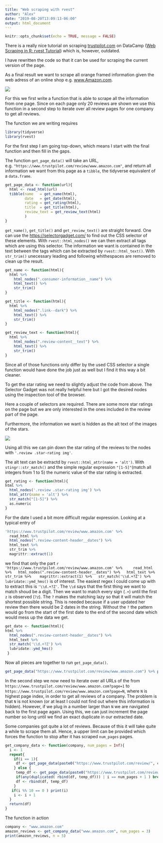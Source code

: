 ```yaml
---
title: "Web scraping with rvest"
author: "Alex"
date: "2019-08-20T13:09:13-06:00"
output: html_document
---
```


```r
knitr::opts_chunk$set(echo = TRUE, message = FALSE)
```

There is a really nice tutorial on scraping [trustpilot.com]() on DataCamp ([Web Scraping in R: rvest Tutorial](https://www.datacamp.com/community/tutorials/r-web-scraping-rvest)) which is, however, outdated.

I have rewritten the code so that it can be used for scraping the current version of the page.

As a final result we want to scrape all orange framed information  given the web adress of an online shop e.g. [www.Amazon.com]().

![](/post/web_scraping _with_rvest/figure-html/trustpilot.PNG)

For this we first write a function that is able to scrape all the information from one page. 
Since on each page only 20 reviews are shown we use this function in a second step to iterate over all review pages for one company to get all reviews. 

The function we are writing requires

```r
library(tidyverse)
library(rvest)
```


For the first step I am going top-down, which means I start with the final function and then fill in the gaps. 

The function `get_page_data()` will take an URL, e.g. `"https://www.trustpilot.com/review/www.amazon.com"`, and return all information we want from this page as a `tibble`, the tidyverse equivalent of a `data.frame`. 

```r
get_page_data <- function(url){
  html <- read_html(url) 
  tibble(name   = get_name(html),
         date   = get_date(html),
         rating = get_rating(html), 
         title  = get_title(html), 
         review_text = get_review_text(html)
         )
}
```

`get_name()`, `get_title()` and `get_review_text()` are straight forward. One can use 
the [https://selectorgadget.com/](Selector Gadget) to find out the CSS selector of these elements. With `rvest::html_nodes()` we can then extract all tags which are using this selector. The information we want is contained in the text between the tags which can be extracted by `rvest::html_text()`.
With `str_trim()` unecessary leading and following whithespaces are removed to clean up the result.  

```r
get_name <- function(html){
  html %>%
    html_nodes(".consumer-information__name") %>%   
    html_text() %>% 
    str_trim()
}

get_title <- function(html){
  html %>%
    html_nodes(".link--dark") %>%   
    html_text() %>% 
    str_trim()
}

get_review_text <- function(html){
  html %>%
    html_nodes(".review-content__text") %>%   
    html_text() %>% 
    str_trim()
}
```

Since all of those functions only differ by the used CSS selector a single function would have done the job just as well but I find it this way a bit cleaner. 

To get the star rating we need to slightly adjust the code from above. The Selector Gadget was not really helpful here but I got the desired nodes using the inspection tool of the browser.

Here a couple of selectors are required. There are some more star ratings on the page but we are only interested in the ones included in the review part of the page. 

Furthermore, the information we want is hidden as the alt text of the images of the stars. 

![](/post/web_scraping _with_rvest/figure-html/star_rating.PNG)

Using all this we can pin down the star rating of the reviews to the nodes with `'.review .star-rating img'`.

The alt text can be extractd by `rvest::html_attr(name = 'alt')`.
With `stingr::str_match()` and the simple regular expression `"[1-5]"`(match all integers from 1 to 5) the numeric value of the star rating is extracted.

```r
get_rating <- function(html){
html %>%
  html_nodes('.review .star-rating img') %>%   
  html_attr(name = 'alt') %>%
  str_match("[1-5]") %>% 
  as.numeric 
}
```

For the date I used a bit more difficult regular expression. Looking at a typical entry of   

```r
'https://www.trustpilot.com/review/www.amazon.com' %>%  
  read_html %>%
  html_nodes(".review-content-header__dates") %>%
  html_text %>%
  str_trim %>% 
  magrittr::extract(1) 
```

we find that only the part 
`r 'https://www.trustpilot.com/review/www.amazon.com' %>%  
  read_html %>%
  html_nodes(".review-content-header__dates") %>%
  html_text %>%
  str_trim %>% 
  magrittr::extract(1) %>%
  str_match('\\d.+?Z') %>% 
  lubridate::ymd_hms()` 
  is of interest. The easiest regex I could come up with to extract this is `'\\d.+?Z'`. The `\\d` says that the first thing we want to match shoud be a digit. Then we want to match every sign (`.+`) until the first `z` is observed (`?z`). The `?` makes the matching lazy so that it will match the shortest possible string. This is needed because if a user updated her review then there would be 2 dates in the string. Without the `?` the pattern would go from the start of the first date to the end of the second date which would mess up the data we get.  


```r
get_date <- function(html){
html %>%  
  html_nodes(".review-content-header__dates") %>%
  html_text %>%
  str_match('\\d.+?Z') %>% 
  lubridate::ymd_hms()
 }
```

Now all pieces are together to run `get_page_data()`.

```r
get_page_data("https://www.trustpilot.com/review/www.amazon.com") %>% print(n = 5)
```

In the second step we now need to iterate over all URLs of the from 
`https://www.trustpilot.com/review/www.amazon.com?page=1` to `https://www.trustpilot.com/review/www.amazon.com?page=N`, where `N` is highest page index, in order to get all reviews of a company. The problem is that `N` is not known (or at least I could not find out where this information is hidden). However, if we plug in a number larger than `N` we are navigated back to the first page again. Using this, we can just increment the page number so long until we find an exact duplicate in our extracted date. 

Some companies got quite a lot of reviews. Because of this it will take quite a while to scrape them all. Hence, a upper limit can be provided  which forces the function to stop after it has scraped `num_pages` pages. 

```r
get_company_data <- function(company, num_pages = Inf){
  i <- 1
  repeat{
    if(i == 1){
     df <- get_page_data(paste0("https://www.trustpilot.com/review/", company, "?page=",i))
    } else {
     temp_df <- get_page_data(paste0("https://www.trustpilot.com/review/", company, "?page=",i))
     if(any(duplicated( rbind(df, temp_df))) | i == num_pages + 1 ) break
     df <- rbind(df, temp_df)
    }
   if(i %% 10 == 0 ) print(i)
    i <- i + 1
  }
  return(df)
}
```


The function in action

```r
company <- "www.amazon.com"
amazon_reviews <- get_company_data("www.amazon.com", num_pages = 3)
print(amazon_reviews, n = 5)
```













